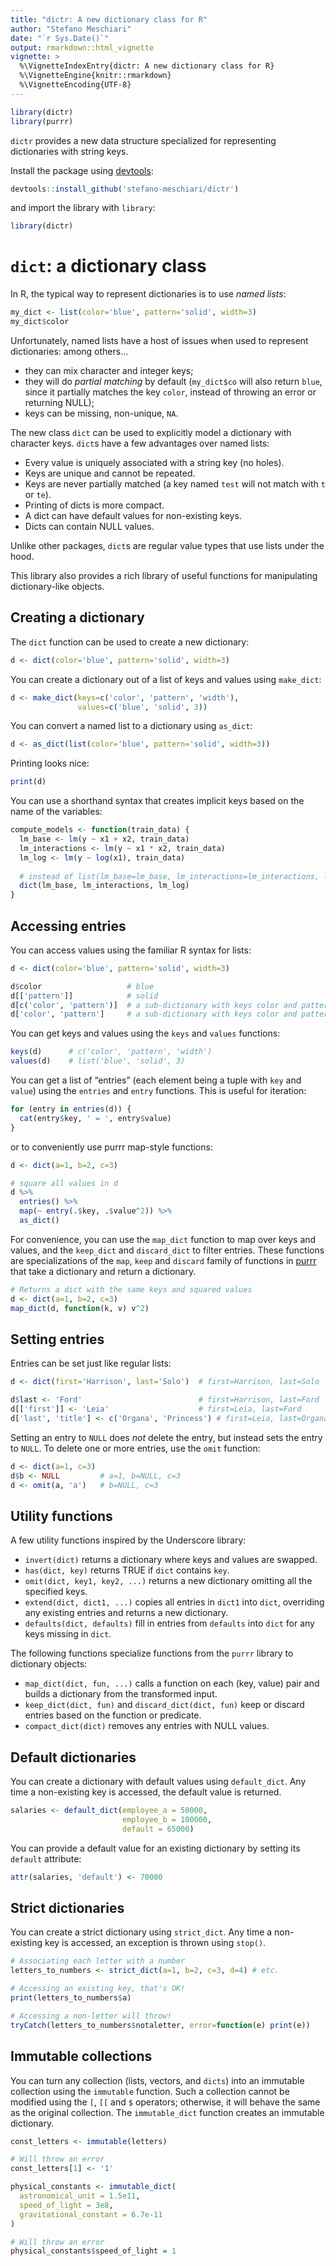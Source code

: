 ```yaml
---
title: "dictr: A new dictionary class for R"
author: "Stefano Meschiari"
date: "`r Sys.Date()`"
output: rmarkdown::html_vignette
vignette: >
  %\VignetteIndexEntry{dictr: A new dictionary class for R}
  %\VignetteEngine{knitr::rmarkdown}
  %\VignetteEncoding{UTF-8}
---
```

```r
library(dictr)
library(purrr)
```
`dictr` provides a new data structure specialized for representing dictionaries with string keys. 

Install the package using [devtools](https://cran.r-project.org/package=devtools):
```r
devtools::install_github('stefano-meschiari/dictr')
```
and import the library with `library`:
```r
library(dictr)
```


# `dict`: a dictionary class
In R, the typical way to represent dictionaries is to use *named lists*:
```r
my_dict <- list(color='blue', pattern='solid', width=3)
my_dict$color 
```

Unfortunately, named lists have a host of issues when used to represent 
dictionaries: among others... 

* they can mix character and integer keys;
* they will do *partial matching* by default (`my_dict$co` will also return `blue`, since it partially matches the key `color`, instead of throwing an error or returning NULL);
* keys can be missing, non-unique, `NA`.

The new class `dict` can be used to explicitly model a dictionary with character keys. 
`dict`s have a few advantages over named lists:

- Every value is uniquely associated with a string key (no holes).
- Keys are unique and cannot be repeated.
- Keys are never partially matched (a key named `test` will not match with `t` 
  or `te`).
- Printing of dicts is more compact.
- A dict can have default values for non-existing keys.
- Dicts can contain NULL values.

Unlike other packages, `dict`s are regular value types that use lists under the hood.

This library also provides a rich library of useful functions for manipulating 
dictionary-like objects.

## Creating a dictionary
The `dict` function can be used to create a new dictionary:
```r
d <- dict(color='blue', pattern='solid', width=3)
```

You can create a dictionary out of a list of keys and values using `make_dict`: 
```r
d <- make_dict(keys=c('color', 'pattern', 'width'),
               values=c('blue', 'solid', 3))
```

You can convert a named list to a dictionary using `as_dict`:
```r
d <- as_dict(list(color='blue', pattern='solid', width=3))
```

Printing looks nice:
```r
print(d)
```

You can use a shorthand syntax that creates implicit keys based on the name of 
the variables:

```r
compute_models <- function(train_data) {
  lm_base <- lm(y ~ x1 + x2, train_data)
  lm_interactions <- lm(y ~ x1 * x2, train_data)
  lm_log <- lm(y ~ log(x1), train_data)
  
  # instead of list(lm_base=lm_base, lm_interactions=lm_interactions, lm_log=lm_log)
  dict(lm_base, lm_interactions, lm_log)
}
```

## Accessing entries

You can access values using the familiar R syntax for lists:

```r
d <- dict(color='blue', pattern='solid', width=3)

d$color                   # blue
d[['pattern']]            # solid
d[c('color', 'pattern')]  # a sub-dictionary with keys color and pattern
d['color', 'pattern']     # a sub-dictionary with keys color and pattern
```

You can get keys and values using the `keys` and `values` functions:
```r
keys(d)      # c('color', 'pattern', 'width')
values(d)    # list('blue', 'solid', 3)
```

You can get a list of "entries" (each element being a tuple with `key` and `value`) 
using the `entries` and `entry` functions. This is useful for iteration:
```r
for (entry in entries(d)) {
  cat(entry$key, ' = ', entry$value)
}
```

or to conveniently use purrr map-style functions:
```r
d <- dict(a=1, b=2, c=3)

# square all values in d
d %>%
  entries() %>%
  map(~ entry(.$key, .$value^2)) %>%
  as_dict()
```

For convenience, you can use the `map_dict` function to map over keys and values, and the `keep_dict` and `discard_dict` to filter entries. These functions are specializations of the `map`, `keep` and `discard` family of functions in [purrr](https://purrr.tidyverse.org) that
take a dictionary and return a dictionary.

```r
# Returns a dict with the same keys and squared values
d <- dict(a=1, b=2, c=3)
map_dict(d, function(k, v) v^2)
```

## Setting entries

Entries can be set just like regular lists:

```r
d <- dict(first='Harrison', last='Solo')  # first=Harrison, last=Solo

d$last <- 'Ford'                          # first=Harrison, last=Ford
d[['first']] <- 'Leia'                    # first=Leia, last=Ford
d['last', 'title'] <- c('Organa', 'Princess') # first=Leia, last=Organa, title=Princess
```

Setting an entry to `NULL` does _not_ delete the entry, but instead sets the entry to `NULL`. To delete one or more entries, use the `omit` function:

```r
d <- dict(a=1, c=3)
d$b <- NULL         # a=1, b=NULL, c=3
d <- omit(a, 'a')   # b=NULL, c=3
```

## Utility functions
A few utility functions inspired by the Underscore library:

- `invert(dict)` returns a dictionary where keys and values are swapped.
- `has(dict, key)` returns TRUE if `dict` contains `key`.
- `omit(dict, key1, key2, ...)` returns a new dictionary omitting all the specified keys.
- `extend(dict, dict1, ...)` copies all entries in `dict1` into `dict`, overriding any existing entries and returns a new dictionary.
- `defaults(dict, defaults)` fill in entries from `defaults` into `dict` for any keys missing in `dict`.

The following functions specialize functions from the `purrr` library to dictionary objects:

- `map_dict(dict, fun, ...)` calls a function on each (key, value) pair and builds a dictionary from the transformed input.
- `keep_dict(dict, fun)` and `discard_dict(dict, fun)` keep or discard entries based on the function or predicate.
- `compact_dict(dict)` removes any entries with NULL values.

## Default dictionaries
You can create a dictionary with default values using `default_dict`. Any time a non-existing key is accessed, the default value is returned.
```r
salaries <- default_dict(employee_a = 50000,
                         employee_b = 100000,
                         default = 65000)
```

You can provide a default value for an existing dictionary by setting its `default` attribute:

```r
attr(salaries, 'default') <- 70000
```

## Strict dictionaries
You can create a strict dictionary using `strict_dict`. Any time a non-existing key is accessed, an exception is thrown using `stop()`.
```r
# Associating each letter with a number
letters_to_numbers <- strict_dict(a=1, b=2, c=3, d=4) # etc.

# Accessing an existing key, that's OK!
print(letters_to_numbers$a)

# Accessing a non-letter will throw!
tryCatch(letters_to_numbers$notaletter, error=function(e) print(e))
```

## Immutable collections
You can turn any collection (lists, vectors, and `dicts`) into an immutable collection using the `immutable` function. Such a collection cannot be modified using the `[`, `[[` and `$` operators; otherwise, it will behave the same as the original collection. The `immutable_dict` function creates an immutable dictionary.

```r
const_letters <- immutable(letters)

# Will throw an error
const_letters[1] <- '1' 
```

```r
physical_constants <- immutable_dict(
  astronomical_unit = 1.5e11,
  speed_of_light = 3e8,
  gravitational_constant = 6.7e-11
)

# Will throw an error
physical_constants$speed_of_light = 1
```


